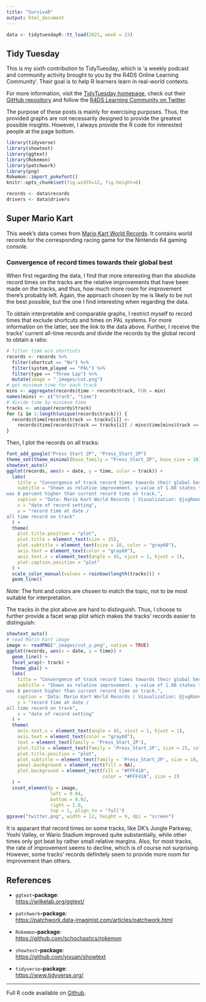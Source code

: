 ```yaml
---
title: "SurvivoR"
output: html_document
---
```



```r
data <- tidytuesdayR::tt_load(2021, week = 23)
```

## Tidy Tuesday

This is my sixth contribution to TidyTuesday, which is 'a weekly podcast and community activity brought to you by the R4DS Online Learning Community'. Their goal is to help R learners learn in real-world contexts. 

For more information, visit the [TidyTuesday homepage](https://www.tidytuesday.com/), check out their [GitHub repository](https://github.com/rfordatascience/tidytuesday) and follow the [R4DS Learning Community on Twitter](https://twitter.com/R4DScommunity).

The purpose of these posts is mainly for exercising purposes. Thus, the provided graphs are not necessarily designed to provide the greatest possible insights. However, I always provide the R code for interested people at the page bottom.

```r
library(tidyverse)
library(showtext)
library(ggtext)
library(Rokemon)
library(patchwork)
library(png)
Rokemon::import_pokefont()
knitr::opts_chunk$set(fig.width=12, fig.height=6) 

records <- data$records
drivers <- data$drivers
```

## Super Mario Kart

This week's data comes from [Mario Kart World Records](https://mkwrs.com/). It contains world records for the corresponding racing game for the Nintendo 64 gaming console. 

### Convergence of record times towards their global best

When first regarding the data, I find that more interesting than the absolute record times on the tracks are the relative improvements that have been made on the tracks, and thus, how much more room for improvement there's probably left. Again, the approach chosen by me is likely to be not the best possible, but the one I find interesting when regarding the data.  

To obtain interpretable and comparable graphs, I restrict myself to record times that exclude shortcuts and times on PAL systems. For more information on the latter, see the link to the data above. Further, I receive the tracks' current all-time records and divide the records by the global record to obtain a ratio:

```r
# filter time w/o shortcuts
records <- records %>%
  filter(shortcut == "No") %>%
  filter(system_played == "PAL") %>%
  filter(type == "Three Lap") %>%
  mutate(image = "_images/cut.png")
# get minimum time for each track
mins <- aggregate(records$time ~ records$track, FUN = min)
names(mins) <- c("track", "time")
# divide time by minimum time
tracks <- unique(records$track)
for (i in 1:length(unique(records$track))) {
  records$time[records$track == tracks[i]] <- 
    records$time[records$track == tracks[i]] / mins$time[mins$track == tracks[i]]
}
```

Then, I plot the records on all tracks: 

```r
font_add_google("Press Start 2P", "Press_Start_2P")
theme_set(theme_minimal(base_family = "Press_Start_2P", base_size = 18))
showtext_auto()
ggplot(records, aes(x = date, y = time, color = track)) +
  labs(
    title = "Convergence of track record times towards their global best",
    subtitle = "Shown as relative improvement. y-value of 1.08 states that record time at corresponding date
was 8 percent higher than current record time on track.",
    caption = "Data: Mario Kart World Records | Visualization: @jugRanna",
    x = "date of record setting",
    y = "record time at date / 
all time record on track"
  ) +
  theme(
    plot.title.position = "plot",
    plot.title = element_text(size = 25),
    plot.subtitle = element_text(size = 18, color = "gray60"),
    axis.text = element_text(color = "gray60"),
    axis.text.x = element_text(angle = 45, vjust = 1, hjust = 1),
    plot.caption.position = "plot"
  ) +
  scale_color_manual(values = rainbow(length(tracks))) +
  geom_line()
```

*Note:* The font and colors are chosen to match the topic, not to be most suitable for interpretation.  

The tracks in the plot above are hard to distinguish. Thus, I choose to further provide a facet wrap plot which makes the tracks' records easier to distinguish: 

```r
showtext_auto()
# read Mario Kart image
image <- readPNG("_images/cut_y.png", native = TRUE)
ggplot(records, aes(x = date, y = time)) +
  geom_line() +
  facet_wrap(~ track) + 
  theme_gba() +
  labs(
    title = "Convergence of track record times towards their global best",
    subtitle = "Shown as relative improvement. y-value of 1.08 states that record time at corresponding date
was 8 percent higher than current record time on track.",
    caption = 'Data: Mario Kart World Records | Visualization: @jugRanna',
    y = "record time at date / 
all time record on track",
    x = "date of record setting"
  ) +
  theme(
    axis.text.x = element_text(angle = 45, vjust = 1, hjust = 1),
    axis.text = element_text(color = "gray60"),
    text = element_text(family = 'Press_Start_2P'),
    plot.title = element_text(family = 'Press_Start_2P', size = 25, colour = 'blue'),
    plot.title.position = "plot",
    plot.subtitle = element_text(family = 'Press_Start_2P', size = 18, colour = 'gray60'),
    panel.background = element_rect(fill = NA),
    plot.background = element_rect(fill = "#FFF418",
                                   color = "#FFF418", size = 2)
  ) +
  inset_element(p = image,
                left = 0.94,
                bottom = 0.92,
                right = 1.0,
                top = 1, align_to = "full")
ggsave("twitter.png", width = 12, height = 9, dpi = "screen")
```

It is apparant that record times on some tracks, like DK's Jungle Parkway, Yoshi Valley, or Wario Stadium improved quite substantially, while other times only got beat by rather small relative margins. Also, for most tracks, the rate of improvement seems to decline, which is of course not surprising. However, some tracks' records definitely seem to provide more room for improvement than others.

## References

- `ggtext`**-package**:  
<https://wilkelab.org/ggtext/>

- `patchwork`**-package**:  
<https://patchwork.data-imaginist.com/articles/patchwork.html>

- `Rokemon`**-package**:  
<https://github.com/schochastics/rokemon>

- `showtext`**-package**:  
<https://github.com/yixuan/showtext>

- `tidyverse`**-package**:  
<https://www.tidyverse.org/>

--------------------------------------------------

Full R code available on [Github](https://github.com/jgranna/tidytuesday/tree/main/2021-05-25).